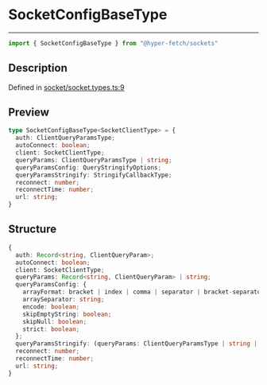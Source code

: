 

# SocketConfigBaseType

<div class="api-docs__separator" data-reactroot="">

---

</div><div class="api-docs__import" data-reactroot="">

```ts
import { SocketConfigBaseType } from "@hyper-fetch/sockets"
```

</div><div class="api-docs__section">

## Description

</div><div class="api-docs__description"><span class="api-docs__do-not-parse">



</span></div><p class="api-docs__definition">

Defined in [socket/socket.types.ts:9](https://github.com/BetterTyped/hyper-fetch/blob/aff5c35a/packages/sockets/src/socket/socket.types.ts#L9)

</p><div class="api-docs__section">

## Preview

</div><div class="api-docs__preview type">

```ts
type SocketConfigBaseType<SocketClientType> = {
  auth: ClientQueryParamsType; 
  autoConnect: boolean; 
  client: SocketClientType; 
  queryParams: ClientQueryParamsType | string; 
  queryParamsConfig: QueryStringifyOptions; 
  queryParamsStringify: StringifyCallbackType; 
  reconnect: number; 
  reconnectTime: number; 
  url: string; 
}
```

</div><div class="api-docs__section">

## Structure

</div><div class="api-docs__returns">

```ts
{
  auth: Record<string, ClientQueryParam>;
  autoConnect: boolean;
  client: SocketClientType;
  queryParams: Record<string, ClientQueryParam> | string;
  queryParamsConfig: {
    arrayFormat: bracket | index | comma | separator | bracket-separator | none;
    arraySeparator: string;
    encode: boolean;
    skipEmptyString: boolean;
    skipNull: boolean;
    strict: boolean;
  };
  queryParamsStringify: (queryParams: ClientQueryParamsType | string | NegativeTypes) => string;
  reconnect: number;
  reconnectTime: number;
  url: string;
}
```

</div>